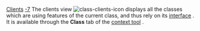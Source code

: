 [[Property:title|Clients]]
[[Property:weight|-7]]
The clients view  [[Image:class-clients-icon]] displays all the classes which are using features of the current class, and thus rely on its [[Flat Contract view|interface]] . <br/>
It is available through the '''Class''' tab of the [[EiffelStudio window overview|context tool]] . 

{{seealso| '''See Also''' <br/>
[[Suppliers|Suppliers]]  <br/>
[[Callers|Feature callers]]  }}





